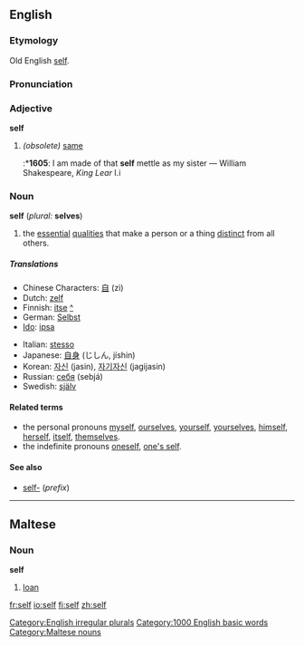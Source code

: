 ==English==
===Etymology===
Old English [[self#Old English|self]].

===Pronunciation===
{{IPA|/sɛlf/}}

===Adjective===
'''self'''
# ''(obsolete)'' [[same]]
#:*'''1605''': I am made of that '''self''' mettle as my sister — William Shakespeare, ''King Lear'' I.i

===Noun===
'''self''' (''plural:'' '''selves''')

# the [[essential]] [[qualities]] that make a person or a thing [[distinct]] from all others.

=====Translations=====
{{top}}
*Chinese Characters: [[自]] (zì)
*Dutch: [[zelf]] {{n}}
*Finnish: [[itse]] [[:fi:itse|^]]
*German: [[Selbst]] {{n}}
*[[Ido]]: [[ipsa]]
{{mid}}
*Italian: [[stesso]]
*Japanese: [[自身]] (じしん, jíshin)
*Korean: [[자신]] (jasin), [[자기자신]] (jagijasin)
*Russian: [[себя]] (sebjá)
*Swedish: [[själv]]
{{bottom}}

====Related terms====
*the personal pronouns [[myself]], [[ourselves]], [[yourself]], [[yourselves]], [[himself]], [[herself]], [[itself]], [[themselves]].
*the indefinite pronouns [[oneself]], [[one's self]].

====See also====
*[[self-]] (''prefix'')


----

==Maltese==
===Noun===
'''self'''

#[[loan]]

[[Category:English irregular plurals]]
[[Category:1000 English basic words]]
[[Category:Maltese nouns]]

[[fr:self]]
[[io:self]]
[[fi:self]]
[[zh:self]]